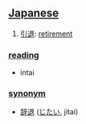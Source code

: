 == [[Japanese]] ==

# [[引退]]: [[retirement]]

=== [[reading]] ===
* intai

=== [[synonym]] ===
* [[辞退]] ([[じたい]], jitai)